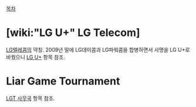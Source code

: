 [[목차]]

= [wiki:"LG U+" '''LG T'''elecom] =
[[LG텔레콤]]의 약칭. 2009년 말에 LG데이콤과 LG파워콤을 합병하면서 사명을 LG U+로 바꿨으니 [[LG U+]] 항목 참조.

= '''L'''iar '''G'''ame '''T'''ournament =

[[LGT 사무국]] 항목 참조.
